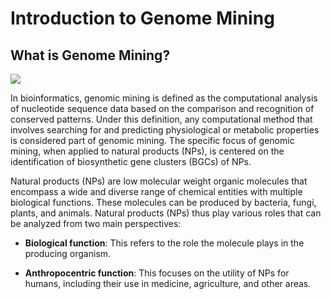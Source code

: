 # Introduction to Genome Mining

## **What is Genome Mining?**

![](https://carpentries-incubator.github.io/genome-mining/fig/Chapter1Fig1.png)

In bioinformatics, genomic mining is defined as the computational analysis of nucleotide sequence data based on the comparison and recognition of conserved patterns. Under this definition, any computational method that involves searching for and predicting physiological or metabolic properties is considered part of genomic mining. The specific focus of genomic mining, when applied to natural products (NPs), is centered on the identification of biosynthetic gene clusters (BGCs) of NPs.

Natural products (NPs) are low molecular weight organic molecules that encompass a wide and diverse range of chemical entities with multiple biological functions. These molecules can be produced by bacteria, fungi, plants, and animals. Natural products (NPs) thus play various roles that can be analyzed from two main perspectives:

-   **Biological function**: This refers to the role the molecule plays in the producing organism.

-   **Anthropocentric function**: This focuses on the utility of NPs for humans, including their use in medicine, agriculture, and other areas.
